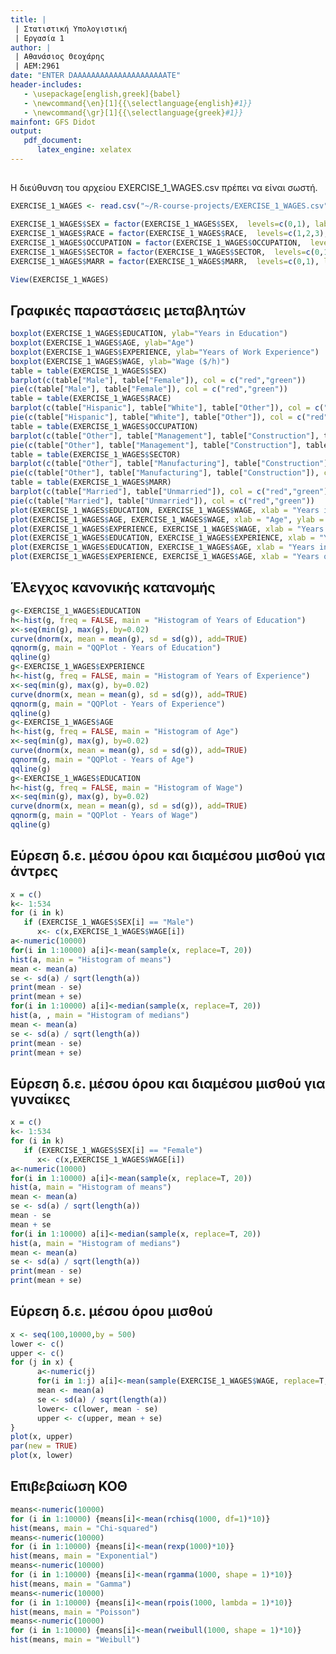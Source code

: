 ```yaml
---
title: | 
 | Στατιστική Υπολογιστική
 | Εργασία 1
author: |
 | Αθανάσιος Θεοχάρης 
 | AEM:2961
date: "ENTER DAAAAAAAAAAAAAAAAAAAAATE"
header-includes:
   - \usepackage[english,greek]{babel}
   - \newcommand{\en}[1]{{\selectlanguage{english}#1}}
   - \newcommand{\gr}[1]{{\selectlanguage{greek}#1}}
mainfont: GFS Didot
output:
   pdf_document:
      latex_engine: xelatex
---
```

## \gr{Καταχώρηση και προετοιμασία Δεδομένων}
\gr{Καταχώρηση δεδομένων}
Η διεύθυνση του αρχείου EXERCISE_1_WAGES.csv πρέπει να είναι σωστή.
```r
EXERCISE_1_WAGES <- read.csv("~/R-course-projects/EXERCISE_1_WAGES.csv")
```
\gr{Αλλαγή δεδομένων στις κατηγορηματικές στήλες.}
```r
EXERCISE_1_WAGES$SEX = factor(EXERCISE_1_WAGES$SEX,  levels=c(0,1), labels =c("Male","Female"))
EXERCISE_1_WAGES$RACE = factor(EXERCISE_1_WAGES$RACE,  levels=c(1,2,3), labels =c("Other","Hispanic", "White"))
EXERCISE_1_WAGES$OCCUPATION = factor(EXERCISE_1_WAGES$OCCUPATION,  levels=c(1,2,3,4,5,6), labels =c("Management","Construction", "Clerical", "Service", "Professional", "Other"))
EXERCISE_1_WAGES$SECTOR = factor(EXERCISE_1_WAGES$SECTOR,  levels=c(0,1,2), labels =c("Other","Manufacturing", "Construction"))
EXERCISE_1_WAGES$MARR = factor(EXERCISE_1_WAGES$MARR,  levels=c(0,1), labels =c("Unmarried","Married"))
```
\gr{Προβολή δεδομένων}
```r
View(EXERCISE_1_WAGES)
```
## Γραφικές παραστάσεις μεταβλητών
```r
boxplot(EXERCISE_1_WAGES$EDUCATION, ylab="Years in Education")
boxplot(EXERCISE_1_WAGES$AGE, ylab="Age")
boxplot(EXERCISE_1_WAGES$EXPERIENCE, ylab="Years of Work Experience")
boxplot(EXERCISE_1_WAGES$WAGE, ylab="Wage ($/h)")
table = table(EXERCISE_1_WAGES$SEX)
barplot(c(table["Male"], table["Female"]), col = c("red","green"))
pie(c(table["Male"], table["Female"]), col = c("red","green"))
table = table(EXERCISE_1_WAGES$RACE)
barplot(c(table["Hispanic"], table["White"], table["Other"]), col = c("red","green","blue"))
pie(c(table["Hispanic"], table["White"], table["Other"]), col = c("red","green","blue"))
table = table(EXERCISE_1_WAGES$OCCUPATION)
barplot(c(table["Other"], table["Management"], table["Construction"], table["Clerical"], table["Service"], table["Professional"]), col = c("red","green", "yellow", "blue", "black", "orange"))
pie(c(table["Other"], table["Management"], table["Construction"], table["Clerical"], table["Service"], table["Professional"]), col = c("red","green", "yellow", "blue", "black", "orange"))
table = table(EXERCISE_1_WAGES$SECTOR)
barplot(c(table["Other"], table["Manufacturing"], table["Construction"]), col = c("red","green", "blue"))
pie(c(table["Other"], table["Manufacturing"], table["Construction"]), col = c("red","green", "blue"))
table = table(EXERCISE_1_WAGES$MARR)
barplot(c(table["Married"], table["Unmarried"]), col = c("red","green"))
pie(c(table["Married"], table["Unmarried"]), col = c("red","green"))
plot(EXERCISE_1_WAGES$EDUCATION, EXERCISE_1_WAGES$WAGE, xlab = "Years in Education", ylab = "Wage ($/h)")
plot(EXERCISE_1_WAGES$AGE, EXERCISE_1_WAGES$WAGE, xlab = "Age", ylab = "Wage ($/h)")
plot(EXERCISE_1_WAGES$EXPERIENCE, EXERCISE_1_WAGES$WAGE, xlab = "Years of Work Experience", ylab = "Wage ($/h)")
plot(EXERCISE_1_WAGES$EDUCATION, EXERCISE_1_WAGES$EXPERIENCE, xlab = "Years in Education", ylab = "Years of Work Experience")
plot(EXERCISE_1_WAGES$EDUCATION, EXERCISE_1_WAGES$AGE, xlab = "Years in Education", ylab = "Age")
plot(EXERCISE_1_WAGES$EXPERIENCE, EXERCISE_1_WAGES$AGE, xlab = "Years of Work Experience", ylab = "Age")
```
## Έλεγχος κανονικής κατανομής
```r
g<-EXERCISE_1_WAGES$EDUCATION
h<-hist(g, freq = FALSE, main = "Histogram of Years of Education")
x<-seq(min(g), max(g), by=0.02)
curve(dnorm(x, mean = mean(g), sd = sd(g)), add=TRUE)
qqnorm(g, main = "QQPlot - Years of Education")
qqline(g)
g<-EXERCISE_1_WAGES$EXPERIENCE
h<-hist(g, freq = FALSE, main = "Histogram of Years of Experience")
x<-seq(min(g), max(g), by=0.02)
curve(dnorm(x, mean = mean(g), sd = sd(g)), add=TRUE)
qqnorm(g, main = "QQPlot - Years of Experience")
qqline(g)
g<-EXERCISE_1_WAGES$AGE
h<-hist(g, freq = FALSE, main = "Histogram of Age")
x<-seq(min(g), max(g), by=0.02)
curve(dnorm(x, mean = mean(g), sd = sd(g)), add=TRUE)
qqnorm(g, main = "QQPlot - Years of Age")
qqline(g)
g<-EXERCISE_1_WAGES$EDUCATION
h<-hist(g, freq = FALSE, main = "Histogram of Wage")
x<-seq(min(g), max(g), by=0.02)
curve(dnorm(x, mean = mean(g), sd = sd(g)), add=TRUE)
qqnorm(g, main = "QQPlot - Years of Wage")
qqline(g)
```
## Εύρεση δ.ε. μέσου όρου και διαμέσου μισθού για άντρες

```r
x = c()
k<- 1:534
for (i in k)
   if (EXERCISE_1_WAGES$SEX[i] == "Male")
      x<- c(x,EXERCISE_1_WAGES$WAGE[i])
a<-numeric(10000)
for(i in 1:10000) a[i]<-mean(sample(x, replace=T, 20))
hist(a, main = "Histogram of means")
mean <- mean(a)
se <- sd(a) / sqrt(length(a))
print(mean - se)
print(mean + se)
for(i in 1:10000) a[i]<-median(sample(x, replace=T, 20))
hist(a, , main = "Histogram of medians")
mean <- mean(a)
se <- sd(a) / sqrt(length(a))
print(mean - se)
print(mean + se)
```
## Εύρεση δ.ε. μέσου όρου και διαμέσου μισθού για γυναίκες

```r
x = c()
k<- 1:534
for (i in k)
   if (EXERCISE_1_WAGES$SEX[i] == "Female")
      x<- c(x,EXERCISE_1_WAGES$WAGE[i])
a<-numeric(10000)
for(i in 1:10000) a[i]<-mean(sample(x, replace=T, 20))
hist(a, main = "Histogram of means")
mean <- mean(a)
se <- sd(a) / sqrt(length(a))
mean - se
mean + se
for(i in 1:10000) a[i]<-median(sample(x, replace=T, 20))
hist(a, main = "Histogram of medians")
mean <- mean(a)
se <- sd(a) / sqrt(length(a))
print(mean - se)
print(mean + se)
```
## Εύρεση δ.ε. μέσου όρου μισθού
```r
x <- seq(100,10000,by = 500)
lower <- c()
upper <- c()
for (j in x) {
      a<-numeric(j)
      for(i in 1:j) a[i]<-mean(sample(EXERCISE_1_WAGES$WAGE, replace=T, 20))
      mean <- mean(a)
      se <- sd(a) / sqrt(length(a))
      lower<- c(lower, mean - se)
      upper <- c(upper, mean + se)
}
plot(x, upper)
par(new = TRUE)
plot(x, lower)
```
## Επιβεβαίωση ΚΟΘ
```r
means<-numeric(10000)
for (i in 1:10000) {means[i]<-mean(rchisq(1000, df=1)*10)}
hist(means, main = "Chi-squared")
means<-numeric(10000)
for (i in 1:10000) {means[i]<-mean(rexp(1000)*10)}
hist(means, main = "Exponential")
means<-numeric(10000)
for (i in 1:10000) {means[i]<-mean(rgamma(1000, shape = 1)*10)}
hist(means, main = "Gamma")
means<-numeric(10000)
for (i in 1:10000) {means[i]<-mean(rpois(1000, lambda = 1)*10)}
hist(means, main = "Poisson")
means<-numeric(10000)
for (i in 1:10000) {means[i]<-mean(rweibull(1000, shape = 1)*10)}
hist(means, main = "Weibull")
```


